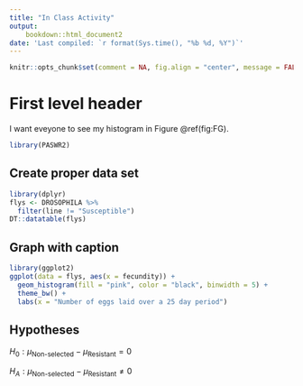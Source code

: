 ```yaml
---
title: "In Class Activity"
output: 
    bookdown::html_document2
date: 'Last compiled: `r format(Sys.time(), "%b %d, %Y")`'
---
```


```r
knitr::opts_chunk$set(comment = NA, fig.align = "center", message = FALSE, warning = FALSE)
```

# First level header {-}

I want eveyone to see my histogram in Figure \@ref(fig:FG).

```r
library(PASWR2)
```

## Create proper data set {-}

```r
library(dplyr)
flys <- DROSOPHILA %>%
  filter(line != "Susceptible")
DT::datatable(flys)
```

## Graph with caption {-}

```r
library(ggplot2)
ggplot(data = flys, aes(x = fecundity)) +
  geom_histogram(fill = "pink", color = "black", binwidth = 5) +
  theme_bw() + 
  labs(x = "Number of eggs laid over a 25 day period")
```


## Hypotheses {-}

$H_0: \mu_{\text{Non-selected}} - \mu_{\text{Resistant}} = 0$

$H_A: \mu_{\text{Non-selected}} - \mu_{\text{Resistant}} \ne 0$

